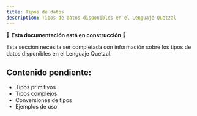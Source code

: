 ```yaml
---
title: Tipos de datos
description: Tipos de datos disponibles en el Lenguaje Quetzal
---
```


🚧 **Esta documentación está en construcción** 🚧

Esta sección necesita ser completada con información sobre los tipos de datos disponibles en el Lenguaje Quetzal.

## Contenido pendiente:
- Tipos primitivos
- Tipos complejos
- Conversiones de tipos
- Ejemplos de uso
